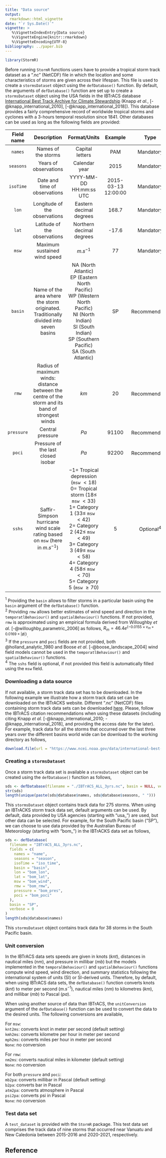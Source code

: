```yaml
---
title: "Data source"
output:
  rmarkdown::html_vignette
date: "`r Sys.Date()`"
vignette: >
   %\VignetteIndexEntry{Data source}
   %\VignetteEngine{knitr::rmarkdown}
   %\VignetteEncoding{UTF-8}
bibliography: ../paper.bib
---
```




```r
library(StormR)
```

Before running `StormR` functions users have to provide a tropical storm track
dataset as a ".nc" (NetCDF) file in which the location and some characteristics
of storms are given across their lifespan. This file is used to create a
`stormsDataset` object using the `defDatabase()` function. By default, the
arguments of `defDatabase()` function are set up to create a `stormsDataset`
object using the USA fields in the IBTrACS database [International Best Track
Archive for Climate
Stewardship](https://www.ncei.noaa.gov/products/international-best-track-archive)
(Knapp *et al.*, [-@knapp_international_2010], [-@knapp_international_2018]). This database provides a fairly comprehensive record of
worldwide tropical storms and cyclones with a 3-hours temporal resolution since
1841. Other databases can be used as long as the following fields are provided:

| **Field name** | **Description** | **Format/Units** | **Example** | **Type** |
|:--:|:----:|:-----------:|:-----:|:---:|
| `names` | Names of the storms | Capital letters | PAM | Mandatory |
| `seasons` | Years of observations | Calendar year | 2015 | Mandatory |
| `isoTime` | Date and time of observations | YYYY-MM-DD HH:mm:ss UTC | 2015-03-13 12:00:00 | Mandatory |
| `lon` | Longitude of the observations | Eastern decimal degrees | 168.7 | Mandatory |
| `lat` | Latitude of the observations | Northern decimal degrees | -17.6 | Mandatory |
| `msw` | Maximum sustained wind speed | $m.s^{-1}$ | 77 | Mandatory |
| `basin` | Name of the area where the storm originated. Traditionally divided into seven basins | NA (North Atlantic) <br /> EP (Eastern North Pacific) <br /> WP (Western North Pacific) <br /> NI (North Indian) <br /> SI (South Indian) <br /> SP (Southern Pacific) <br /> SA (South Atlantic)| SP | Recommended$^{1}$|
| `rmw` | Radius of maximum winds: distance between the centre of the storm and its band of strongest winds | $km$ | 20 | Recommended$^{2}$ |
| `pressure` | Central pressure | $Pa$ | 91100 | Recommended$^{3}$ |
| `poci`| Pressure of the last closed isobar | $Pa$ | 92200 | Recommended$^{3}$ |
| `sshs`| Saffir-Simpson hurricane wind scale rating based on `msw` (here in $m.s^{-1}$) | $-1 =$ Tropical depression (`msw` $< 18$) <br /> $0 =$ Tropical storm ($18 \leq$ `msw` $< 33$) <br /> $1 =$ Category 1 ($33  \leq$ `msw` $< 42$) <br /> $2 =$ Category 2 ($42 \leq$ `msw` $< 49$) <br /> $3 =$ Category 3 ($49 \leq$ `msw` $< 58$) <br /> $4 =$ Category 4 ($58 \leq$ `msw` $< 70$) <br /> $5 =$ Category 5 (`msw` $\ge 70$)| 5 | Optional$^{4}$  |

$^{1}$ Providing the `basin` allows to filter storms in a particular basin using
the `basin` argument of the `defDatabase()` function. <br />
$^{2}$ Providing `rmw` allows better estimates of wind speed and direction in
the `temporatlBehaviour()` and `spatialBehaviour()` functions. If not provided,
`rmw` is approximated using an empirical formula derived from
Willoughby *et al.* [-@willoughby_parametric_2006] as follows, $R_m = 46.4e^{(-0.0155 \times v_m + 0.0169 \times
|\phi|)}$. <br />
$^{3}$ If the `pressure` and `poci` fields are not provided, both @holland_analytic_1980
and Boose *et al.* [-@boose_landscape_2004] wind field models cannot be used in the
`temporatlBehaviour()` and `spatialBehaviour()` functions. <br />
$^{4}$ The `sshs` field is optional, if not provided this field is automatically
filled using the `msw` field.

### Downloading a data source

If not available, a storm track data set has to be downloaded. In the following
example we illustrate how a storm track data set can be downloaded on the
IBTrACKS website. Different ".nc" (NetCDF) files containing storm track data
sets can be downloaded
[here](https://www.ncei.noaa.gov/data/international-best-track-archive-for-climate-stewardship-ibtracs/v04r00/access/netcdf/).
Please, follow the IBTrACS citation recommendations when using these datasets
(including citing Knapp *et al.* [-@knapp_international_2010; -@knapp_international_2018], and providing the
access date for the later). For example, track data for all the storms that
occurred over the last three years over the different basins world wide can be
download to the working directory as follows,

```r
download.file(url = "https://www.ncei.noaa.gov/data/international-best-track-archive-for-climate-stewardship-ibtracs/v04r00/access/netcdf/IBTrACS.last3years.v04r00.nc", destfile = "./IBTrACS_ALL_3yrs.nc")
```

### Creating a `stormsDataset`

Once a storm track data set is available a `stormsDataset` object can be created
using the `defDatabase()` function as follows,

```r
sds <- defDatabase(filename = "./IBTrACS_ALL_3yrs.nc", basin = NULL, verbose = 0)
str(sds)
length(unique(paste(sds@database$names, sds@database$seasons, " ")))
```

This `stormsDataset` object contains track data for 275 storms. When using an
IBTrACKS storm track data set, default arguments can be used. By default, data
provided by USA agencies (starting with "usa_") are used, but other data can be
selected. For example, for the South Pacific basin ("SP"), we can choose to use
data provided by the Australian Bureau of Meteorology (starting with "bom_") in
the IBTrACKS data set as follows,

```r
sds <- defDatabase(
  filename = "IBTrACS_ALL_3yrs.nc",
  fields = c(
    names = "name",
    seasons = "season",
    isoTime = "iso_time",
    basin = "basin",
    lon = "bom_lon",
    lat = "bom_lat",
    msw = "bom_wind",
    rmw = "bom_rmw",
    pressure = "bom_pres",
    poci = "bom_poci"
  ),
  basin = "SP",
  verbose = 0
)
length(sds@database$names)
```

This `stormsDataset` object contains track data for 38 storms in the South
Pacific basin.

### Unit conversion

In the IBTrACS data sets speeds are given in knots ($knt$), distances in
nautical miles ($nm$), and pressure in millibar ($mb$) but the models
implemented in the `temporalBehaviour()` and `spatialBehaviour()` functions
compute wind speed, wind direction, and summary statistics following the
international system of units (SI) or SI-derived units. Therefore, by default,
when using IBTrACS data sets, the `defDatabase()` function converts knots
($knt$) to meter per second ($m.s^{-1}$), nautical miles ($nm$) to kilometres
($km$), and millibar ($mb$) to Pascal ($pa$).

When using another source of data than IBTrACS, the `unitConversion` argument
of the `defDatabase()` function can be used to convert the data to the desired
units. The following conversions are available,

For `msw`: <br />
`knt2ms`: converts knot in meter per second (default setting) <br />
`kmh2ms`: converts kilometre per hour in meter per second <br />
`mph2ms`: converts miles per hour in meter per second <br />
`None`: no conversion <br />

For `rmw`: <br />
`nm2ms`: converts nautical miles in kilometer (default setting) <br />
`None`: no conversion <br />

For both `pressure` and `poci`: <br />
`mb2pa`: converts millibar in Pascal (default setting) <br />
`b2pa`: converts bar in Pascal <br />
`atm2pa`: converts atmosphere in Pascal <br />
`psi2pa`: converts psi in Pascal <br />
`None`: no conversion <br />

### Test data set

A `test_dataset` is provided with the `StormR` package. This test data set
comprises the track data of nine storms that occurred near Vanuatu and New
Caledonia between 2015-2016 and 2020-2021, respectively.

## Reference
